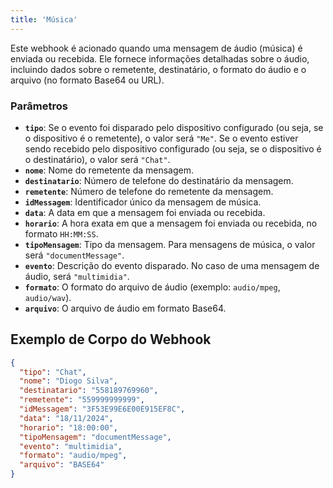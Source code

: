```yaml
---
title: 'Música'
---
```


Este webhook é acionado quando uma mensagem de áudio (música) é enviada ou recebida. Ele fornece informações detalhadas sobre o áudio, incluindo dados sobre o remetente, destinatário, o formato do áudio e o arquivo (no formato Base64 ou URL).

### Parâmetros

- **`tipo`**: Se o evento foi disparado pelo dispositivo configurado (ou seja, se o dispositivo é o remetente), o valor será `"Me"`. Se o evento estiver sendo recebido pelo dispositivo configurado (ou seja, se o dispositivo é o destinatário), o valor será `"Chat"`.
- **`nome`**: Nome do remetente da mensagem.
- **`destinatario`**: Número de telefone do destinatário da mensagem.
- **`remetente`**: Número de telefone do remetente da mensagem.
- **`idMessagem`**: Identificador único da mensagem de música.
- **`data`**: A data em que a mensagem foi enviada ou recebida.
- **`horario`**: A hora exata em que a mensagem foi enviada ou recebida, no formato `HH:MM:SS`.
- **`tipoMensagem`**: Tipo da mensagem. Para mensagens de música, o valor será `"documentMessage"`.
- **`evento`**: Descrição do evento disparado. No caso de uma mensagem de áudio, será `"multimidia"`.
- **`formato`**: O formato do arquivo de áudio (exemplo: `audio/mpeg`, `audio/wav`).
- **`arquivo`**: O arquivo de áudio em formato Base64.

## Exemplo de Corpo do Webhook

```json
{
  "tipo": "Chat",
  "nome": "Diogo Silva",
  "destinatario": "558189769960",
  "remetente": "559999999999",
  "idMessagem": "3F53E99E6E00E915EF8C",
  "data": "18/11/2024",
  "horario": "18:00:00",
  "tipoMensagem": "documentMessage",
  "evento": "multimidia",
  "formato": "audio/mpeg",
  "arquivo": "BASE64"
}
